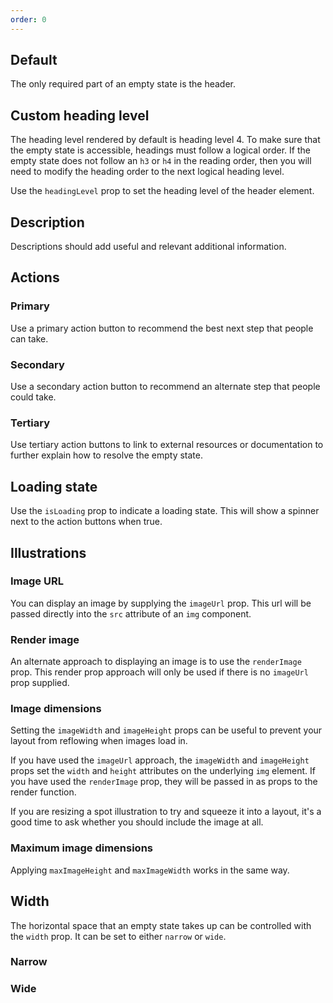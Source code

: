 ```yaml
---
order: 0
---
```



## Default

The only required part of an empty state is the header.

<Example Component={EmptyStateDefault} packageName="@atlaskit/empty-state" />

## Custom heading level

The heading level rendered by default is heading level 4. To make sure that the empty state is accessible, headings must follow a logical order. If the empty state does not follow an `h3` or `h4` in the reading order, then you will need to modify the heading order to the next logical heading level.

Use the `headingLevel` prop to set the heading level of the header element.

<Example
  Component={EmptyStateWithHeadingLevel}
  packageName="@atlaskit/empty-state"
/>

## Description

Descriptions should add useful and relevant additional information.

<Example
  Component={EmptyStateDescription}
  packageName="@atlaskit/empty-state"
/>

## Actions

### Primary

Use a primary action button to recommend the best next step that people can take.

<Example
  Component={EmptyStatePrimaryAction}
  packageName="@atlaskit/empty-state"
/>

### Secondary

Use a secondary action button to recommend an alternate step that people could take.

<Example
  Component={EmptyStateSecondaryAction}
  packageName="@atlaskit/empty-state"
/>

### Tertiary

Use tertiary action buttons to link to external resources or documentation to further explain how to resolve the empty state.

<Example
  Component={EmptyStateTertiaryAction}
  packageName="@atlaskit/empty-state"
/>

## Loading state

Use the `isLoading` prop to indicate a loading state. This will show a spinner next to the action buttons when true.

<Example Component={EmptyStateLoading} packageName="@atlaskit/empty-state" />

## Illustrations

### Image URL

You can display an image by supplying the `imageUrl` prop. This url will be passed directly into the `src` attribute of an `img` component.

<Example Component={EmptyStateImageUrl} packageName="@atlaskit/empty-state" />

### Render image

An alternate approach to displaying an image is to use the `renderImage` prop. This render prop approach will only be used if there is no `imageUrl` prop supplied.

<Example
  Component={EmptyStateRenderImage}
  packageName="@atlaskit/empty-state"
/>

### Image dimensions

Setting the `imageWidth` and `imageHeight` props can be useful to prevent your layout from reflowing when images load in.

If you have used the `imageUrl` approach, the `imageWidth` and `imageHeight` props set the `width` and `height` attributes on the underlying `img` element. If you have used the `renderImage` prop, they will be passed in as props to the render function.

If you are resizing a spot illustration to try and squeeze it into a layout, it's a good time to ask whether you should include the image at all.

<Example
  Component={EmptyStateImageDimensions}
  packageName="@atlaskit/empty-state"
/>

### Maximum image dimensions

Applying `maxImageHeight` and `maxImageWidth` works in the same way.

<Example
  Component={EmptyStateImageMaxDimensions}
  packageName="@atlaskit/empty-state"
/>

## Width

The horizontal space that an empty state takes up can be controlled with the `width` prop. It can be set to either `narrow` or `wide`.

### Narrow

<Example Component={EmptyStateNarrow} packageName="@atlaskit/empty-state" />

### Wide

<Example Component={EmptyStateWide} packageName="@atlaskit/empty-state" />
